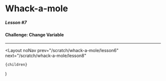 
# Whack-a-mole

##### Lesson #7

#### Challenge: Change Variable

---

<YouTubeEmbed videoId="KW46syX6jy4" />

  <Layout
    noNav
    prev="/scratch/whack-a-mole/lesson6"
    next="/scratch/whack-a-mole/lesson8"
  >
    {children}
  </Layout>
)
